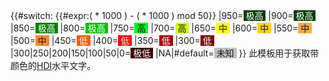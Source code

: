 <includeonly>{{#switch: {{#expr:( {{{1}}} * 1000 ) - ( {{{1}}} * 1000 ) mod 50}}
|950=<span style="background:&#35;003C00;color:&#35;FFFFFF;">&nbsp;极高&nbsp;</span>
|900=<span style="background:&#35;003C00;color:&#35;FFFFFF;">&nbsp;极高&nbsp;</span>
|850=<span style="background:&#35;007F00;color:&#35;FFFFFF;">&nbsp;极高&nbsp;</span>
|800=<span style="background:&#35;00C400;color:&#35;FFFFFF;">&nbsp;极高&nbsp;</span>
|750=<span style="background:&#35;00F900;">&nbsp;高&nbsp;</span>
|700=<span style="background:&#35;D3FF00;">&nbsp;高&nbsp;</span>
|650=<span style="background:&#35;FFFF00;">&nbsp;中&nbsp;</span>
|600=<span style="background:&#35;FFD215;">&nbsp;中&nbsp;</span>
|550=<span style="background:&#35;FFA83C;">&nbsp;中&nbsp;</span>
|500=<span style="background:&#35;FF852F;">&nbsp;中&nbsp;</span>
|450=<span style="background:&#35;FF5B00;color:&#35;FFFFFF;">&nbsp;低&nbsp;</span>
|400=<span style="background:&#35;FF0000;color:&#35;FFFFFF;">&nbsp;低&nbsp;</span>
|350=<span style="background:&#35;A70000;color:&#35;FFFFFF;">&nbsp;低&nbsp;</span>
|300=<span style="background:&#35;7F0000;color:&#35;FFFFFF;">&nbsp;低&nbsp;</span>
|300|250|200|150|100|50|0=<span style="background:&#35;400000;color:&#35;FFFFFF;">&nbsp;极低&nbsp;</span>
|NA|#default=<span style="background:&#35;c0c0c0">&nbsp;未知&nbsp;</span>
}}</includeonly><noinclude>
此模板用于获取带颜色的[[HDI]]水平文字。
</noinclude>